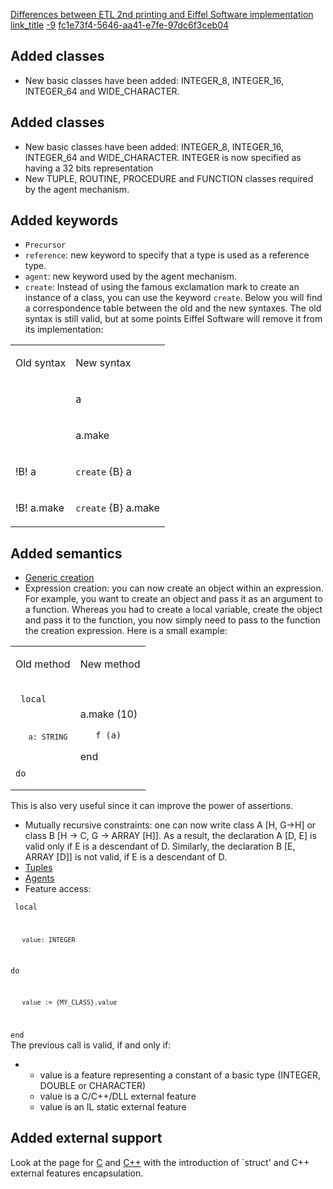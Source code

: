 [[Property:title|Differences between ETL 2nd printing and  Eiffel Software  implementation]]
[[Property:link_title|]]
[[Property:weight|-9]]
[[Property:uuid|fc1e73f4-5646-aa41-e7fe-97dc6f3ceb04]]
{{seealso|See also: [[Differences between standard ECMA-367 and Eiffel Software implementation|Differences between standard ECMA-367 and Eiffel Software implementation]]  }}

==Added classes==
* New basic classes have been added: <eiffel>INTEGER_8</eiffel>, <eiffel>INTEGER_16</eiffel>, <eiffel>INTEGER_64</eiffel> and <eiffel>WIDE_CHARACTER</eiffel>.{{seealso|[[Differences between standard ECMA-367 and Eiffel Software implementation|Differences between standard ECMA-367 and Eiffel Software implementation]]  }}

==Added classes==
* New basic classes have been added: <eiffel>INTEGER_8</eiffel>, <eiffel>INTEGER_16</eiffel>, <eiffel>INTEGER_64</eiffel> and <eiffel>WIDE_CHARACTER</eiffel>. <eiffel>INTEGER</eiffel> is now specified as having a 32 bits representation
* New <eiffel>TUPLE</eiffel>, <eiffel>ROUTINE</eiffel>, <eiffel>PROCEDURE</eiffel> and <eiffel>FUNCTION</eiffel> classes required by the agent mechanism.

==Added keywords==
* <code>Precursor</code>
* <code>reference</code>: new keyword to specify that a type is used as a reference type.
*  <code> agent</code>: new keyword used by the agent mechanism.
* <code>create</code>: Instead of using the famous exclamation mark to create an instance of a class, you can use the keyword <code>create</code>. Below you will find a correspondence table between the old and the new syntaxes. The old syntax is still valid, but at some points Eiffel Software will remove it from its implementation: 
{| 
|- 
| Old syntax
| New syntax
|- 
| !! a
| <code>create</code> a
|- 
| !! a.make
| <code>create</code> a.make
|- 
| !<eiffel>B</eiffel>! a
| <code>create</code> {<eiffel>B</eiffel>} a
|- 
| !<eiffel>B</eiffel>! a.make
| <code>create</code> {<eiffel>B</eiffel>} a.make
|}


==Added semantics==
*  [[ET: Genericity and Arrays|Generic creation]]  
* Expression creation: you can now create an object within an expression. For example, you want to create an object and pass it as an argument to a function. Whereas you had to create a local variable, create the object and pass it to the function, you now simply need to pass to the function the creation expression. Here is a small example: 
{| 
|- 
| Old method
| New method
|- 
| 
<code>
local
	a: STRING
do
	!! a.make (10)
	f (a)
end
</code>

| 
<code>
do
	f (create {STRING}.make (10))
end
</code>

|}
This is also very useful since it can improve the power of assertions. 
* Mutually recursive constraints: one can now write class A [H, G->H] or class B [H -> C, G -> ARRAY [H]]. As a result, the declaration A [D, E] is valid only if E is a descendant of D. Similarly, the declaration B [E, ARRAY [D]] is not valid, if E is a descendant of D.
*  [[ET: Other Mechanisms|Tuples]]  
*  [[ET: Agents|Agents]]  
* Feature access: <br/>
<code>
local
	value: INTEGER
do
	value := {MY_CLASS}.value
end
</code>
<br/>
The previous call is valid, if and only if: 
**  <eiffel>value</eiffel> is a feature representing a constant of a basic type (<eiffel>INTEGER</eiffel>, <eiffel>DOUBLE</eiffel> or <eiffel>CHARACTER</eiffel>)
**  <eiffel>value</eiffel> is a C/C++/DLL external feature 
**  <eiffel>value</eiffel> is an IL static external feature 


==Added external support==

Look at the page for [[C externals|C]]  and [[C++ Externals|C++]]  with the introduction of `struct' and C++ external features encapsulation.




